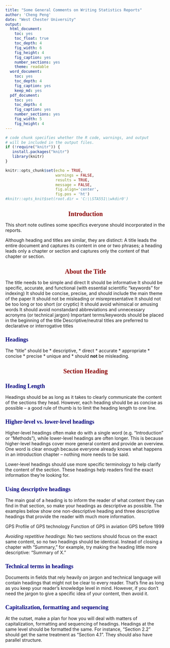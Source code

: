 ---
title: "Some General Comments on Writing Statistics Reports"
author: 'Cheng Peng'
date: "West Chester University"
output:
  html_document: 
    toc: yes
    toc_float: true
    toc_depth: 4
    fig_width: 6
    fig_height: 4
    fig_caption: yes
    number_sections: yes
    theme: readable
  word_document: 
    toc: yes
    toc_depth: 4
    fig_caption: yes
    keep_md: yes
  pdf_document:
    toc: yes
    toc_depth: 4
    fig_caption: yes
    number_sections: yes
    fig_width: 5
    fig_height: 4
---
<style type="text/css">

div#TOC li {
    list-style:none;
    background-image:none;
    background-repeat:none;
    background-position:0;
}
h1.title {
  font-size: 24px;
  color: DarkRed;
  text-align: center;
}
h4.author { /* Header 4 - and the author and data headers use this too  */
    font-size: 18px;
  font-family: "Times New Roman", Times, serif;
  color: DarkRed;
  text-align: center;
}
h4.date { /* Header 4 - and the author and data headers use this too  */
  font-size: 18px;
  font-family: "Times New Roman", Times, serif;
  color: DarkBlue;
  text-align: center;
}

h1 { /* Header 3 - and the author and data headers use this too  */
    font-size: 20px;
    font-family: "Times New Roman", Times, serif;
    color: darkred;
    text-align: center;
}
h2 { /* Header 3 - and the author and data headers use this too  */
    font-size: 18px;
    font-family: "Times New Roman", Times, serif;
    color: navy;
    text-align: left;
}

h3 { /* Header 3 - and the author and data headers use this too  */
    font-size: 16px;
    font-family: "Times New Roman", Times, serif;
    color: navy;
    text-align: left;
}

</style>



```{r setup, include=FALSE}
# code chunk specifies whether the R code, warnings, and output 
# will be included in the output files.
if (!require("knitr")) {
   install.packages("knitr")
   library(knitr)
}

knitr::opts_chunk$set(echo = TRUE,       
                      warnings = FALSE,   
                      results = TRUE,   
                      message = FALSE,
                      fig.align='center', 
                      fig.pos = 'ht')
#knitr::opts_knit$set(root.dir = 'C:\\STA551\\wkdir0')
```



# Introduction

This short note outlines some specifics everyone should incorporated in the reports.

Although heading and titles are similar, they are distinct: A title leads the entire document and captures its content in one or two phrases; a heading leads only a chapter or section and captures only the content of that chapter or section. 

# About the Title

The title needs to be simple and direct
It should be informative
It should be specific, accurate, and functional (with essential scientific “keywords” for indexing)
It should be concise, precise, and should include the main theme of the paper
It should not be misleading or misrepresentative
It should not be too long or too short (or cryptic)
It should avoid whimsical or amusing words
It should avoid nonstandard abbreviations and unnecessary acronyms (or technical jargon)
Important terms/keywords should be placed in the beginning of the title
Descriptive/neutral titles are preferred to declarative or interrogative titles

## Headings

The “title” should be 
* descriptive, 
* direct 
* accurate 
* appropriate 
* concise 
* precise 
* unique and 
* should **not** be misleading. 


# Section Heading


## Heading Length

Headings should be as long as it takes to clearly communicate the content of the sections they head. However, each heading should be as concise as possible – a good rule of thumb is to limit the heading length to one line.

## Higher-level vs. lower-level headings

Higher-level headings often make do with a single word (e.g. “Introduction” or “Methods”), while
lower-level headings are often longer. This is because higher-level headings cover more general content and provide an overview. One word is clear enough because everyone already knows what happens in an introduction chapter – nothing more needs to be said.

Lower-level headings should use more specific terminology to help clarify the content of the section. These headings help readers find the exact information they’re looking for.


## Using descriptive headings
The main goal of a heading is to inform the reader of what content they can find in that section, so make your headings as descriptive as possible. The examples below show one non-descriptive heading and three descriptive headings that provide the reader with much more information.

GPS
Profile of GPS technology
Function of GPS in aviation
GPS before 1999

*Avoiding repetitive headings*: No two sections should focus on the exact same content, so no two headings should be identical. Instead of closing a chapter with “Summary,” for example, try making the heading little more descriptive: “Summary of X.”

## Technical terms in headings

Documents in fields that rely heavily on jargon and technical language will contain headings that might not be clear to every reader. That’s fine as long as you keep your reader’s knowledge level in mind. However, if you don’t need the jargon to give a specific idea of your content, then avoid it.

## Capitalization, formatting and sequencing

At the outset, make a plan for how you will deal with matters of capitalization, formatting and sequencing of headings. Headings at the same level should be formatted the same. For instance, “Section 2.2” should get the same treatment as “Section 4.1”. They should also have parallel structure.



